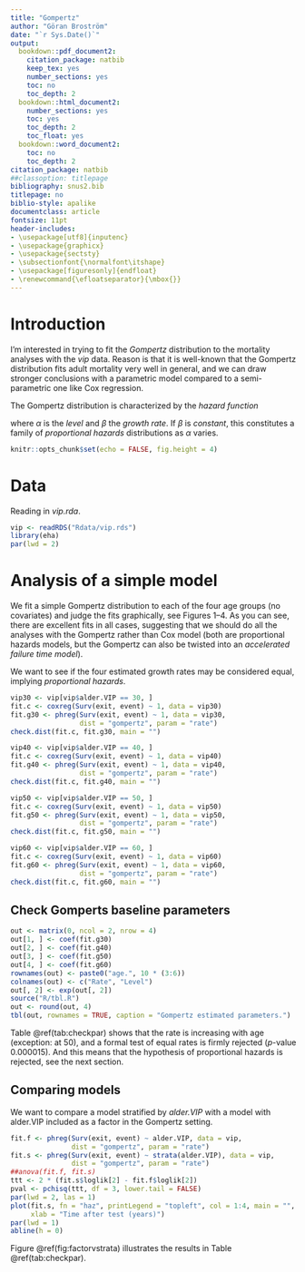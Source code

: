 ```yaml
---
title: "Gompertz"
author: "Göran Broström"
date: "`r Sys.Date()`"
output:
  bookdown::pdf_document2:
    citation_package: natbib
    keep_tex: yes
    number_sections: yes
    toc: no
    toc_depth: 2
  bookdown::html_document2:
    number_sections: yes
    toc: yes
    toc_depth: 2
    toc_float: yes
  bookdown::word_document2:
    toc: no
    toc_depth: 2
citation_package: natbib
##classoption: titlepage
bibliography: snus2.bib
titlepage: no
biblio-style: apalike
documentclass: article
fontsize: 11pt
header-includes:
- \usepackage[utf8]{inputenc}
- \usepackage{graphicx}
- \usepackage{sectsty}
- \subsectionfont{\normalfont\itshape}
- \usepackage[figuresonly]{endfloat}
- \renewcommand{\efloatseparator}{\mbox{}}
---
```


# Introduction

I'm interested in trying to fit the *Gompertz* distribution to the mortality analyses 
with the *vip* data. Reason is that it is well-known that the Gompertz distribution
fits adult mortality very well in general, and we can draw stronger conclusions
with a parametric model compared to a semi-parametric one like Cox regression.

The Gompertz distribution is characterized by the *hazard function*

\begin{equation*}
h(t; \alpha, \beta) = \alpha e^{\beta t}, \quad \alpha, t > 0, -\infty < \beta < \infty,
\end{equation*}

where $\alpha$ is the *level* and $\beta$ the *growth rate*. If $\beta$ is *constant*, 
this constitutes a family of *proportional hazards* distributions as $\alpha$ varies.

```r
knitr::opts_chunk$set(echo = FALSE, fig.height = 4)
```

# Data

Reading in *vip.rda*.

```r
vip <- readRDS("Rdata/vip.rds")
library(eha)
par(lwd = 2)
```

# Analysis of a simple model

We fit a simple Gompertz distribution to each of the four age groups (no covariates) 
and judge the fits graphically, see Figures 1--4. As you can see, there are excellent 
fits in all cases, suggesting that we should do all the analyses with the Gompertz 
rather than Cox model (both are proportional hazards models, but the Gompertz can also
be twisted into an *accelerated failure time model*).

We want to see if the four estimated growth rates may be considered equal, 
implying *proportional hazards*. 


```r
vip30 <- vip[vip$alder.VIP == 30, ]
fit.c <- coxreg(Surv(exit, event) ~ 1, data = vip30)
fit.g30 <- phreg(Surv(exit, event) ~ 1, data = vip30, 
                 dist = "gompertz", param = "rate")
check.dist(fit.c, fit.g30, main = "")
```



```r
vip40 <- vip[vip$alder.VIP == 40, ]
fit.c <- coxreg(Surv(exit, event) ~ 1, data = vip40)
fit.g40 <- phreg(Surv(exit, event) ~ 1, data = vip40, 
                 dist = "gompertz", param = "rate")
check.dist(fit.c, fit.g40, main = "")
```



```r
vip50 <- vip[vip$alder.VIP == 50, ]
fit.c <- coxreg(Surv(exit, event) ~ 1, data = vip50)
fit.g50 <- phreg(Surv(exit, event) ~ 1, data = vip50, 
                 dist = "gompertz", param = "rate")
check.dist(fit.c, fit.g50, main = "")
```



```r
vip60 <- vip[vip$alder.VIP == 60, ]
fit.c <- coxreg(Surv(exit, event) ~ 1, data = vip60)
fit.g60 <- phreg(Surv(exit, event) ~ 1, data = vip60, 
                 dist = "gompertz", param = "rate")
check.dist(fit.c, fit.g60, main = "")
```


## Check Gomperts baseline parameters

```r
out <- matrix(0, ncol = 2, nrow = 4)
out[1, ] <- coef(fit.g30)
out[2, ] <- coef(fit.g40)
out[3, ] <- coef(fit.g50)
out[4, ] <- coef(fit.g60)
rownames(out) <- paste0("age.", 10 * (3:6))
colnames(out) <- c("Rate", "Level")
out[, 2] <- exp(out[, 2])
source("R/tbl.R")
out <- round(out, 4)
tbl(out, rownames = TRUE, caption = "Gompertz estimated parameters.")
```

Table \@ref(tab:checkpar) shows that the rate is increasing with age (exception: at 50),
and a formal test of equal rates is firmly rejected ($p$-value 0.000015). And this means that the hypothesis 
of proportional hazards is rejected, see the next section. 

## Comparing models

We want to compare a model stratified by *alder.VIP* with a model with alder.VIP included 
as a factor in the Gompertz setting.

```r
fit.f <- phreg(Surv(exit, event) ~ alder.VIP, data = vip, 
               dist = "gompertz", param = "rate")
fit.s <- phreg(Surv(exit, event) ~ strata(alder.VIP), data = vip, 
               dist = "gompertz", param = "rate")
##anova(fit.f, fit.s)
ttt <- 2 * (fit.s$loglik[2] - fit.f$loglik[2])
pval <- pchisq(ttt, df = 3, lower.tail = FALSE)
par(lwd = 2, las = 1)
plot(fit.s, fn = "haz", printLegend = "topleft", col = 1:4, main = "",
     xlab = "Time after test (years)")
par(lwd = 1)
abline(h = 0)
```

Figure \@ref(fig:factorvstrata) illustrates the results in Table \@ref(tab:checkpar).
